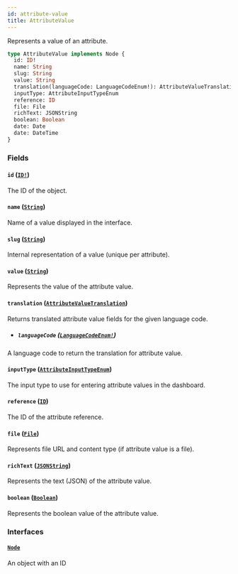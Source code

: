 ```yaml
---
id: attribute-value
title: AttributeValue
---
```


Represents a value of an attribute.

```graphql
type AttributeValue implements Node {
  id: ID!
  name: String
  slug: String
  value: String
  translation(languageCode: LanguageCodeEnum!): AttributeValueTranslation
  inputType: AttributeInputTypeEnum
  reference: ID
  file: File
  richText: JSONString
  boolean: Boolean
  date: Date
  date: DateTime
}
```

### Fields

#### `id` ([`ID!`](/developer/api-reference/scalars/id.mdx))

The ID of the object.

#### `name` ([`String`](/developer/api-reference/scalars/string.mdx))

Name of a value displayed in the interface.

#### `slug` ([`String`](/developer/api-reference/scalars/string.mdx))

Internal representation of a value (unique per attribute).

#### `value` ([`String`](/developer/api-reference/scalars/string.mdx))

Represents the value of the attribute value.

#### `translation` ([`AttributeValueTranslation`](/developer/api-reference/objects/attribute-value-translation.mdx))

Returns translated attribute value fields for the given language code.

- ##### `languageCode` ([`LanguageCodeEnum!`](/developer/api-reference/enums/language-code-enum.mdx))

A language code to return the translation for attribute value.

#### `inputType` ([`AttributeInputTypeEnum`](/developer/api-reference/enums/attribute-input-type-enum.mdx))

The input type to use for entering attribute values in the dashboard.

#### `reference` ([`ID`](/developer/api-reference/scalars/id.mdx))

The ID of the attribute reference.

#### `file` ([`File`](/developer/api-reference/objects/file.mdx))

Represents file URL and content type (if attribute value is a file).

#### `richText` ([`JSONString`](/developer/api-reference/scalars/json-string.mdx))

Represents the text (JSON) of the attribute value.

#### `boolean` ([`Boolean`](/developer/api-reference/scalars/boolean.mdx))

Represents the boolean value of the attribute value.

### Interfaces

#### [`Node`](/developer/api-reference/interfaces/node.mdx)

An object with an ID

